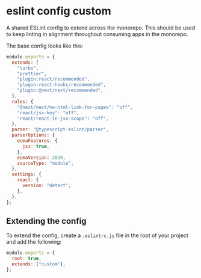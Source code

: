 # eslint config custom

A shared ESLint config to extend across the monorepo. This should be used to keep linting in alignment throughout consuming apps in the monorepo.

The base config looks like this:

```js
module.exports = {
  extends: [
    "turbo",
    "prettier",
    "plugin:react/recommended",
    "plugin:react-hooks/recommended",
    "plugin:@next/next/recommended",
  ],
  rules: {
    "@next/next/no-html-link-for-pages": "off",
    "react/jsx-key": "off",
    "react/react-in-jsx-scope": "off",
  },
  parser: "@typescript-eslint/parser",
  parserOptions: {
    ecmaFeatures: {
      jsx: true,
    },
    ecmaVersion: 2020,
    sourceType: "module",
  },
  settings: {
    react: {
      version: "detect",
    },
  },
};
```

## Extending the config

To extend the config, create a `.eslintrc.js` file in the root of your project and add the following:

```js
module.exports = {
  root: true,
  extends: ["custom"],
};
```

